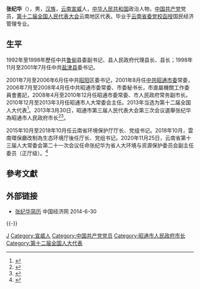 '''张纪华'''（{{bd|1962年||}}），男，[[汉族|汉族]]，[[云南|云南]][[宣威|宣威]]人，[[中华人民共和国|中华人民共和国]]政治人物，[[中国共产党|中国共产党]]党员，[[第十二届全国人民代表大会|第十二届全国人民代表大会]]云南地区代表。毕业于[[云南省委党校函授|云南省委党校函授]]国民经济管理专业。

== 生平 ==
1992年至1998年歷任中共[[鲁甸|鲁甸]]县委副书记、县人民政府代理县长、县长；1998年11月至2001年7月任中共[[盐津县|盐津县]]委书记。

2001年7月至2006年6月任中共[[昭阳|昭阳]]区委书记，2001年8月任[[中共昭通市委|中共昭通市委]]常委，2006年7月至2008年4月任中共昭通市委常委、市委秘书长，市直屬機關工作委員會書記，2008年4月至2010年12月任昭通市委常委、市人民政府常务副市长。2010年12月至2013年3月任昭通市人大常委会主任。2013年当选为第十二届全国人大代表<ref>{{cite news|title=全国人大代表信息-张纪华|url= http://210.82.31.1:8084/delegate/viewDelegate.action?dbid=122371|accessdate=2013-04-05|newspaper=全国人大网|archive-url=https://web.archive.org/web/20140724230424/http://www.npc.gov.cn/delegate/viewDelegate.action?dbid=122371|archive-date=2014-07-24|dead-url=yes}}</ref>。2013年3月30日，昭通市第三届人民代表大会第三次会议選舉张纪华為昭通市人民政府市长<ref>{{cite web|accessdate=2014-06-24|url=http://district.ce.cn/newarea/sddy/201303/13/t20130313_24195116.shtml|title=张纪华提名昭通市长 此前担任市人大主任|publisher=中国经济网|archive-date=2016-03-04|archive-url=https://web.archive.org/web/20160304205533/http://district.ce.cn/newarea/sddy/201303/13/t20130313_24195116.shtml|dead-url=no}}</ref><ref>{{cite web|accessdate=2014-07-17|url=http://district.ce.cn/newarea/roll/201403/27/t20140327_2561415.shtml|title=昭通市政府工作报告 (2014年2月21日 张纪华)|publisher=中国经济网|archive-date=2016-03-04|archive-url=https://web.archive.org/web/20160304205046/http://district.ce.cn/newarea/roll/201403/27/t20140327_2561415.shtml|dead-url=no}}</ref>。

2015年10月至2018年10月任云南省环境保护厅厅长、党组书记。2018年10月，雲南環保廳改制為生态环境厅後任厅长、党组书记。2020年11月25日，云南省第十三届人大常委会第二十一次会议任命张纪华为省人大环境与资源保护委员会副主任委员（正厅级）。<ref>{{cite web|url=http://district.ce.cn/newarea/sddy/202011/25/t20201125_36049272.shtml|title=云南任免拉玛·兴高、岳修虎、董保同、李四明、张纪华等职务|publisher=中国经济网|accessdate=2020-11-25|archive-date=2021-08-12|archive-url=https://web.archive.org/web/20210812053305/http://district.ce.cn/newarea/sddy/202011/25/t20201125_36049272.shtml|dead-url=no}}</ref>

== 參考文獻 ==
{{reflist}}

== 外部链接 ==
* [http://district.ce.cn/zt/rwk/sf/yn/rs/201306/13/t20130613_24474453.shtml 张纪华简历] {{Wayback|url=http://district.ce.cn/zt/rwk/sf/yn/rs/201306/13/t20130613_24474453.shtml |date=20190626180435 }} 中国经济网 2014-6-30

{{-}}
{{start box}}
{{s-gov|prc}}
{{s-new}}
{{s-title|[[雲南省生態環境廳|雲南省生態環境廳]]廳長|2018年10月－2020年11月}}
{{s-after|[[岳修虎|岳修虎]]}}
{{s-before|[[刘建华_(1957年)|劉建華]]}}
{{s-title|[[昭通市人民政府|昭通市人民政府]]市長|2013年3月－2015年10月}}
{{s-after|[[郭大進|郭大進]]}}
{{end box}}

{{Authority control}}
{{DEFAULTSORT:Zhang张}}
[[Category:张姓|J]]
[[Category:宣威人|Category:宣威人]]
[[Category:中国共产党党员|Category:中国共产党党员]]
[[Category:昭通市人民政府市长|Category:昭通市人民政府市长]]
[[Category:第十二届全国人大代表|Category:第十二届全国人大代表]]